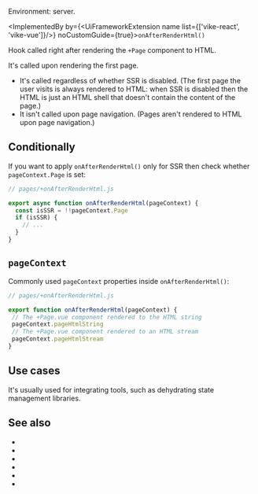 
Environment: server.

<ImplementedBy by={<UiFrameworkExtension name list={['vike-react', 'vike-vue']}/>} noCustomGuide={true}>`onAfterRenderHtml()`</ImplementedBy>

Hook called right after rendering <Link href="/Page">the `+Page` component</Link> to HTML.

It's called upon rendering the first page.
- It's called regardless of whether <Link href="/ssr">SSR</Link> is disabled. (The first page the user visits is always rendered to HTML: when SSR is disabled then the HTML is just an HTML shell that doesn't contain the content of the page.)
- It isn't called upon page navigation. (Pages aren't rendered to HTML upon page navigation.)


## Conditionally

If you want to apply `onAfterRenderHtml()` only for SSR then check whether <Link href="/pageContext#:~:text=pageContext.Page,-%3A">`pageContext.Page`</Link> is set:

```js
// pages/+onAfterRenderHtml.js

export async function onAfterRenderHtml(pageContext) {
  const isSSR = !!pageContext.Page
  if (isSSR) {
    // ...
  }
}
```


## `pageContext`

Commonly used <Link href="/pageContext">`pageContext`</Link> properties inside `onAfterRenderHtml()`:

 ```js
// pages/+onAfterRenderHtml.js

export function onAfterRenderHtml(pageContext) {
  // The +Page.vue component rendered to the HTML string
  pageContext.pageHtmlString
  // The +Page.vue component rendered to an HTML stream
  pageContext.pageHtmlStream
}
```


## Use cases

It's usually used for integrating tools, such as dehydrating state management libraries.


## See also

- <Link href="/onBeforeRenderHtml"/>
- <Link href="/onRenderHtml"/>
- <Link href="/onRenderClient"/>
- <Link href="/hooks"/>
- <Link href="/css-in-js" />
- <Link href="/integration/state-management" />
